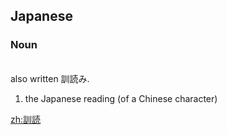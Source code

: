 ==Japanese==
{{ja-kanjitab|訓|読}}

===Noun===
{{ja-noun|くんどく}}<br>
{{ja-noun|くんよみ}} also written 訓読み.

# the Japanese reading (of a Chinese character)

[[zh:訓読]]